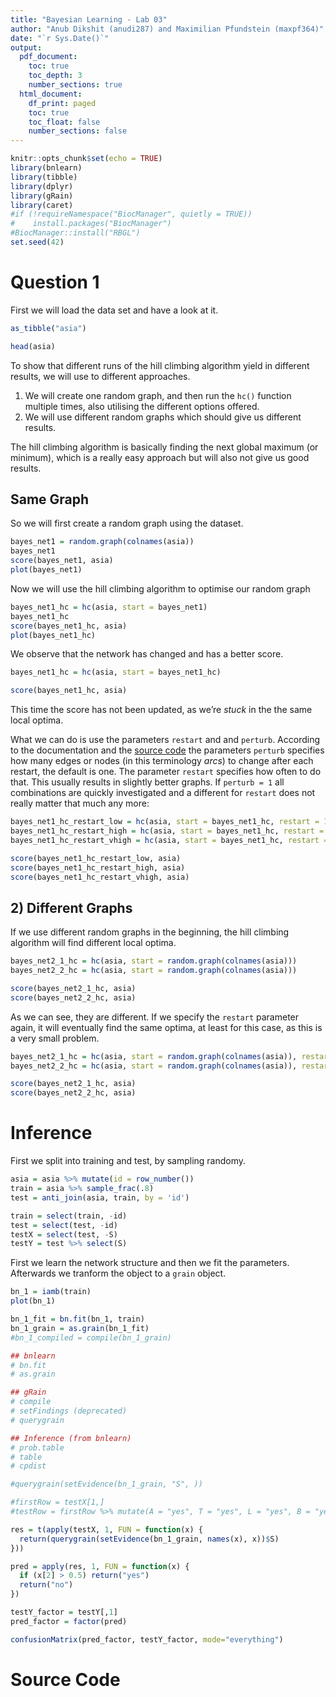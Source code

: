 ```yaml
---
title: "Bayesian Learning - Lab 03"
author: "Anub Dikshit (anudi287) and Maximilian Pfundstein (maxpf364)"
date: "`r Sys.Date()`"
output:
  pdf_document:
    toc: true
    toc_depth: 3
    number_sections: true
  html_document:
    df_print: paged
    toc: true
    toc_float: false
    number_sections: false
---
```


```r

knitr::opts_chunk$set(echo = TRUE)
library(bnlearn)
library(tibble)
library(dplyr)
library(gRain)
library(caret)
#if (!requireNamespace("BiocManager", quietly = TRUE))
#    install.packages("BiocManager")
#BiocManager::install("RBGL")
set.seed(42)
```

# Question 1

First we will load the data set and have a look at it.

```r

as_tibble("asia")

```

```r

head(asia)

```

To show that different runs of the hill climbing algorithm yield in different results, we will use to different approaches.

1. We will create one random graph, and then run the `hc()` function multiple times, also utilising the different options offered.
2. We will use different random graphs which should give us different results.

The hill climbing algorithm is basically finding the next global maximum (or minimum), which is a really easy approach but will also not give us good results.

## Same Graph

So we will first create a random graph using the dataset.

```r

bayes_net1 = random.graph(colnames(asia))
bayes_net1
score(bayes_net1, asia)
plot(bayes_net1)

```

Now we will use the hill climbing algorithm to optimise our random graph

```r

bayes_net1_hc = hc(asia, start = bayes_net1)
bayes_net1_hc
score(bayes_net1_hc, asia)
plot(bayes_net1_hc)

```

We observe that the network has changed and has a better score. 

```r
bayes_net1_hc = hc(asia, start = bayes_net1_hc)

score(bayes_net1_hc, asia)

```

This time the score has not been updated, as we're *stuck* in the the same local optima.

What we can do is use the parameters `restart` and and `perturb`. According to the documentation and the [source code](https://rdrr.io/cran/bnlearn/src/R/hill-climbing.R) the parameters `perturb` specifies how many edges or nodes (in this terminology *arcs*) to change after each restart, the default is one. The parameter `restart` specifies how often to do that. This usually results in slightly better graphs. If `perturb = 1` all combinations are quickly investigated and a different for `restart` does not really matter that much any more:

```r

bayes_net1_hc_restart_low = hc(asia, start = bayes_net1_hc, restart = 10)
bayes_net1_hc_restart_high = hc(asia, start = bayes_net1_hc, restart = 100)
bayes_net1_hc_restart_vhigh = hc(asia, start = bayes_net1_hc, restart = 1000)

score(bayes_net1_hc_restart_low, asia)
score(bayes_net1_hc_restart_high, asia)
score(bayes_net1_hc_restart_vhigh, asia)

```

## 2) Different Graphs

If we use different random graphs in the beginning, the hill climbing algorithm will find different local optima.

```r

bayes_net2_1_hc = hc(asia, start = random.graph(colnames(asia)))
bayes_net2_2_hc = hc(asia, start = random.graph(colnames(asia)))

score(bayes_net2_1_hc, asia)
score(bayes_net2_2_hc, asia)

```

As we can see, they are different. If we specify the `restart` parameter again, it will eventually find the same optima, at least for this case, as this is a very small problem.

```r

bayes_net2_1_hc = hc(asia, start = random.graph(colnames(asia)), restart = 100)
bayes_net2_2_hc = hc(asia, start = random.graph(colnames(asia)), restart = 100)

score(bayes_net2_1_hc, asia)
score(bayes_net2_2_hc, asia)

```

# Inference

First we split into training and test, by sampling randomy.

```r

asia = asia %>% mutate(id = row_number())
train = asia %>% sample_frac(.8)
test = anti_join(asia, train, by = 'id')

train = select(train, -id)
test = select(test, -id)
testX = select(test, -S)
testY = test %>% select(S)

```

First we learn the network structure and then we fit the parameters. Afterwards we tranform the object to a `grain` object.

```r

bn_1 = iamb(train)
plot(bn_1)

bn_1_fit = bn.fit(bn_1, train)
bn_1_grain = as.grain(bn_1_fit)
#bn_1_compiled = compile(bn_1_grain)

```

```r

## bnlearn
# bn.fit
# as.grain

## gRain
# compile
# setFindings (deprecated)
# querygrain

## Inference (from bnlearn)
# prob.table
# table
# cpdist

#querygrain(setEvidence(bn_1_grain, "S", ))

#firstRow = testX[1,]
#testRow = firstRow %>% mutate(A = "yes", T = "yes", L = "yes", B = "yes")

res = t(apply(testX, 1, FUN = function(x) {
  return(querygrain(setEvidence(bn_1_grain, names(x), x))$S)
}))

pred = apply(res, 1, FUN = function(x) {
  if (x[2] > 0.5) return("yes")
  return("no")
})

testY_factor = testY[,1]
pred_factor = factor(pred)

confusionMatrix(pred_factor, testY_factor, mode="everything")

```


# Source Code

```r

```

